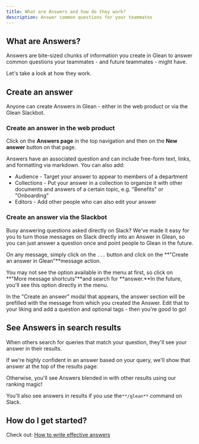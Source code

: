 ```yaml
---
title: What are Answers and how do they work?
description: Answer common questions for your teammates
---
```


## What are Answers?

Answers are bite-sized chunks of information you create in Glean to answer common questions your teammates - and future teammates - might have.

Let's take a look at how they work.

## Create an answer

Anyone can create Answers in Glean - either in the web product or via the Glean Slackbot.

### Create an answer in the web product

Click on the **Answers page** in the top navigation and then on the **New answer** button on that page.

Answers have an associated question and can include free-form text, links, and formatting via markdown. You can also add:

* Audience - Target your answer to appear to members of a department
* Collections - Put your answer in a collection to organize it with other documents and answers of a certain topic, e.g. "Benefits" or "Onboarding"
* Editors - Add other people who can also edit your answer

### Create an answer via the Slackbot

Busy answering questions asked directly on Slack? We've made it easy for you to turn those messages on Slack directly into an Answer in Glean, so you can just answer a question once and point people to Glean in the future.

On any message, simply click on the `...` button and click on the **"Create an answer in Glean"**message action.

You may not see the option available in the menu at first, so click on **"More message shortcuts"**and search for **answer.**In the future, you'll see this option directly in the menu.

In the "Create an answer" modal that appears, the answer section will be prefilled with the message from which you created the Answer. Edit that to your liking and add a question and optional tags - then you're good to go!

## See Answers in search results

When others search for queries that match your question, they'll see your answer in their results.

If we're highly confident in an answer based on your query, we'll show that answer at the top of the results page:

Otherwise, you'll see Answers blended in with other results using our ranking magic!

You'll also see answers in results if you use the`**/glean**` command on Slack.

## How do I get started?

Check out: [How to write effective answers](http://help.askscio.com/en/articles/4296990-how-to-write-effective-answers)
